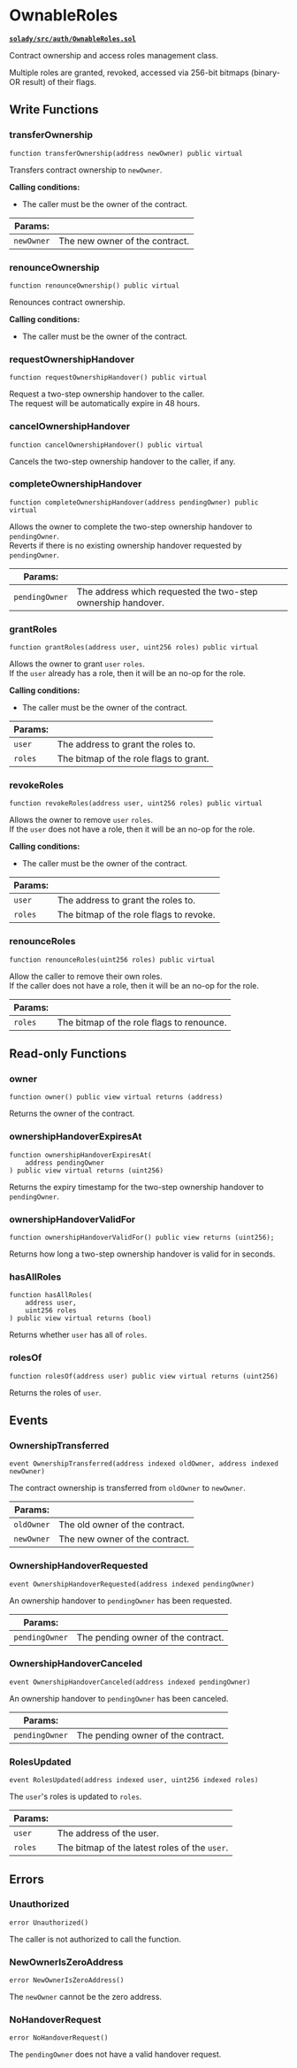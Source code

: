 # OwnableRoles

**[`solady/src/auth/OwnableRoles.sol`](https://github.com/vectorized/solady/blob/main/src/auth/OwnableRoles.sol)**

Contract ownership and access roles management class.

Multiple roles are granted, revoked, accessed via 256-bit bitmaps (binary-OR result) of their flags.

## Write Functions

### transferOwnership

```solidity
function transferOwnership(address newOwner) public virtual
```

Transfers contract ownership to `newOwner`.

**Calling conditions:**

- The caller must be the owner of the contract.

| Params:    |                                |
| ---------- | ------------------------------ |
| `newOwner` | The new owner of the contract. |

### renounceOwnership

```solidity
function renounceOwnership() public virtual
```

Renounces contract ownership.

**Calling conditions:**

- The caller must be the owner of the contract.

### requestOwnershipHandover

```solidity
function requestOwnershipHandover() public virtual
```

Request a two-step ownership handover to the caller.  
The request will be automatically expire in 48 hours.

### cancelOwnershipHandover

```solidity
function cancelOwnershipHandover() public virtual
```

Cancels the two-step ownership handover to the caller, if any.

### completeOwnershipHandover

```solidity
function completeOwnershipHandover(address pendingOwner) public virtual
```

Allows the owner to complete the two-step ownership handover to `pendingOwner`.  
Reverts if there is no existing ownership handover requested by `pendingOwner`.

| Params:        |                                                              |
| -------------- | ------------------------------------------------------------ |
| `pendingOwner` | The address which requested the two-step ownership handover. |

### grantRoles

```solidity
function grantRoles(address user, uint256 roles) public virtual
```

Allows the owner to grant `user` `roles`.  
If the `user` already has a role, then it will be an no-op for the role.

**Calling conditions:**

- The caller must be the owner of the contract.

| Params: |                                        |
| ------- | -------------------------------------- |
| `user`  | The address to grant the roles to.     |
| `roles` | The bitmap of the role flags to grant. |

### revokeRoles

```solidity
function revokeRoles(address user, uint256 roles) public virtual
```

Allows the owner to remove `user` `roles`.  
If the `user` does not have a role, then it will be an no-op for the role.

**Calling conditions:**

- The caller must be the owner of the contract.

| Params: |                                         |
| ------- | --------------------------------------- |
| `user`  | The address to grant the roles to.      |
| `roles` | The bitmap of the role flags to revoke. |

### renounceRoles

```solidity
function renounceRoles(uint256 roles) public virtual
```

Allow the caller to remove their own roles.  
If the caller does not have a role, then it will be an no-op for the role.

| Params: |                                           |
| ------- | ----------------------------------------- |
| `roles` | The bitmap of the role flags to renounce. |

## Read-only Functions

### owner

```solidity
function owner() public view virtual returns (address)
```

Returns the owner of the contract.

### ownershipHandoverExpiresAt

```solidity
function ownershipHandoverExpiresAt(
    address pendingOwner
) public view virtual returns (uint256)
```

Returns the expiry timestamp for the two-step ownership handover to `pendingOwner`.

### ownershipHandoverValidFor

```solidity
function ownershipHandoverValidFor() public view returns (uint256);
```

Returns how long a two-step ownership handover is valid for in seconds.

### hasAllRoles

```solidity
function hasAllRoles(
    address user,
    uint256 roles
) public view virtual returns (bool)
```

Returns whether `user` has all of `roles`.

### rolesOf

```solidity
function rolesOf(address user) public view virtual returns (uint256)
```

Returns the roles of `user`.

## Events

### OwnershipTransferred

```solidity
event OwnershipTransferred(address indexed oldOwner, address indexed newOwner)
```

The contract ownership is transferred from `oldOwner` to `newOwner`.

| Params:    |                                |
| ---------- | ------------------------------ |
| `oldOwner` | The old owner of the contract. |
| `newOwner` | The new owner of the contract. |

### OwnershipHandoverRequested

```solidity
event OwnershipHandoverRequested(address indexed pendingOwner)
```

An ownership handover to `pendingOwner` has been requested.

| Params:        |                                    |
| -------------- | ---------------------------------- |
| `pendingOwner` | The pending owner of the contract. |

### OwnershipHandoverCanceled

```solidity
event OwnershipHandoverCanceled(address indexed pendingOwner)
```

An ownership handover to `pendingOwner` has been canceled.

| Params:        |                                    |
| -------------- | ---------------------------------- |
| `pendingOwner` | The pending owner of the contract. |

### RolesUpdated

```solidity
event RolesUpdated(address indexed user, uint256 indexed roles)
```

The `user`'s roles is updated to `roles`.

| Params: |                                               |
| ------- | --------------------------------------------- |
| `user`  | The address of the user.                      |
| `roles` | The bitmap of the latest roles of the `user`. |

## Errors

### Unauthorized

```solidity
error Unauthorized()
```

The caller is not authorized to call the function.

### NewOwnerIsZeroAddress

```solidity
error NewOwnerIsZeroAddress()
```

The `newOwner` cannot be the zero address.

### NoHandoverRequest

```solidity
error NoHandoverRequest()
```

The `pendingOwner` does not have a valid handover request.
